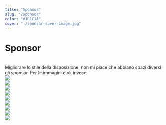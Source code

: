 ```yaml
---
title: "Sponsor"
slug: "/sponsor"
color: "#1D1C1A"
cover: "./sponsor-cover-image.jpg"
---
```


# Sponsor
<br/>
Migliorare lo stile della disposizione, non mi piace che abbiano spazi diversi gli sponsor. Per le immagini è ok invece

<div class="container">
  <div class="row align-items-center">
    <div class="col">
        <img src="https://res.cloudinary.com/dnqt3rs6f/image/upload/w_auto,c_scale,q_75,f_auto/v1638300364/sponsor-sito-3d/logo-Cecam.png"/>
    </div>
    <div class="col">
        <img src="https://res.cloudinary.com/dnqt3rs6f/image/upload/w_auto,c_scale,q_75,f_auto/v1638300364/sponsor-sito-3d/logo-Betamotor.png"/>
    </div>
    <div class="col">
      <img src="https://res.cloudinary.com/dnqt3rs6f/image/upload/w_auto,c_scale,q_75,f_auto/v1638300364/sponsor-sito-3d/logo-Betamotor.png"/>
    </div>
  </div>
  <div class="row align-items-center">
    <div class="col">
      <img src="https://res.cloudinary.com/dnqt3rs6f/image/upload/w_auto,c_scale,q_75,f_auto/v1638300364/sponsor-sito-3d/logo-Betamotor.png"/>
    </div>
    <div class="col">
       <img src="https://res.cloudinary.com/dnqt3rs6f/image/upload/w_auto,c_scale,q_75,f_auto/v1638300364/sponsor-sito-3d/logo-Airoh.png"/>
    </div>
    <div class="col">
      <img src="https://res.cloudinary.com/dnqt3rs6f/image/upload/w_auto,c_scale,q_75,f_auto/v1638300364/sponsor-sito-3d/logo-Sidi.png"/> 
    </div>
  </div>
  <div class="row align-items-center">
    <div class="col">
      <img src="https://res.cloudinary.com/dnqt3rs6f/image/upload/w_auto,c_scale,q_75,f_auto/v1638300364/sponsor-sito-3d/logo-Bardahl.png"/> 
    </div>
    <div class="col">
      <img src="https://res.cloudinary.com/dnqt3rs6f/image/upload/w_auto,c_scale,q_75,f_auto/v1638300364/sponsor-sito-3d/logo-Betamotor.png"/>
    </div>
    <div class="col">
      <img src="https://res.cloudinary.com/dnqt3rs6f/image/upload/w_auto,c_scale,q_75,f_auto/v1638300364/sponsor-sito-3d/logo-Betamotor.png"/>
    </div>
  </div>
</div>